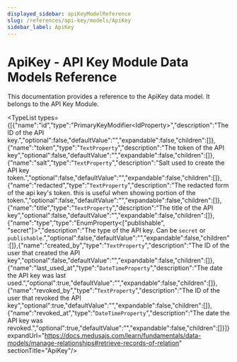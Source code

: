 ```yaml
---
displayed_sidebar: apiKeyModelReference
slug: /references/api-key/models/ApiKey
sidebar_label: ApiKey
---
```



# ApiKey - API Key Module Data Models Reference

This documentation provides a reference to the ApiKey data model. It belongs to the API Key Module.

<SourceCodeLink link="https://github.com/medusajs/medusa/blob/ac76e19194a4b1b7f6c8e4fbcfc956c981a572f7/packages/modules/api-key/src/models/api-key.ts#L3" />

<TypeList types={[{"name":"id","type":"PrimaryKeyModifier&#60;IdProperty&#62;","description":"The ID of the API key.","optional":false,"defaultValue":"","expandable":false,"children":[]},{"name":"token","type":"`TextProperty`","description":"The token of the API key","optional":false,"defaultValue":"","expandable":false,"children":[]},{"name":"salt","type":"`TextProperty`","description":"Salt used to create the API key token.","optional":false,"defaultValue":"","expandable":false,"children":[]},{"name":"redacted","type":"`TextProperty`","description":"The redacted form of the api key's token. this is useful when showing portion of the token.","optional":false,"defaultValue":"","expandable":false,"children":[]},{"name":"title","type":"`TextProperty`","description":"The title of the API key","optional":false,"defaultValue":"","expandable":false,"children":[]},{"name":"type","type":"EnumProperty&#60;[\"publishable\", \"secret\"]&#62;","description":"The type of the API key. Can be `secret` or `publishable`.","optional":false,"defaultValue":"","expandable":false,"children":[]},{"name":"created_by","type":"`TextProperty`","description":"The ID of the user that created the API key","optional":false,"defaultValue":"","expandable":false,"children":[]},{"name":"last_used_at","type":"`DateTimeProperty`","description":"The date the API key was last used.","optional":true,"defaultValue":"","expandable":false,"children":[]},{"name":"revoked_by","type":"`TextProperty`","description":"The ID of the user that revoked the API key","optional":true,"defaultValue":"","expandable":false,"children":[]},{"name":"revoked_at","type":"`DateTimeProperty`","description":"The date the API key was revoked.","optional":true,"defaultValue":"","expandable":false,"children":[]}]} expandUrl="https://docs.medusajs.com/learn/fundamentals/data-models/manage-relationships#retrieve-records-of-relation" sectionTitle="ApiKey"/>
